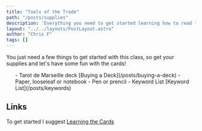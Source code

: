 ```yaml
---
title: "Tools of the Trade"
path: "/posts/supplies"
description: 'Everything you need to get started learning how to read the tarot.'
layout: "../../layouts/PostLayout.astro"
author: "Chris F"
tags: []
---
```


You just need a few things to get started with this class, so get your supplies and let's have some fun with the cards!
<ul class="content-list">
- Tarot de Marseille deck [Buying a Deck](/posts/buying-a-deck)
- Paper, looseleaf or notebook
- Pen or prencil
- Keyword List [Keyword List](/posts/keywords)
</ul>

## Links

To get started I suggest [Learning the Cards](/posts/learning-the-cards)
